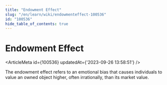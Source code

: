 ```yaml
---
title: "Endowment Effect"
slug: "/en/learn/wiki/endowmenteffect-100536"
id: "100536"
hide_table_of_contents: true
---
```



# Endowment Effect

<ArticleMeta id={100536} updatedAt={'2023-09-26 13:58:51'} />
<div className='border-solid border-b border-t-0 my-4 border-[var(--ifm-color-gray-300)]' />

The endowment effect refers to an emotional bias that causes individuals to value an owned object higher, often irrationally, than its market value.
